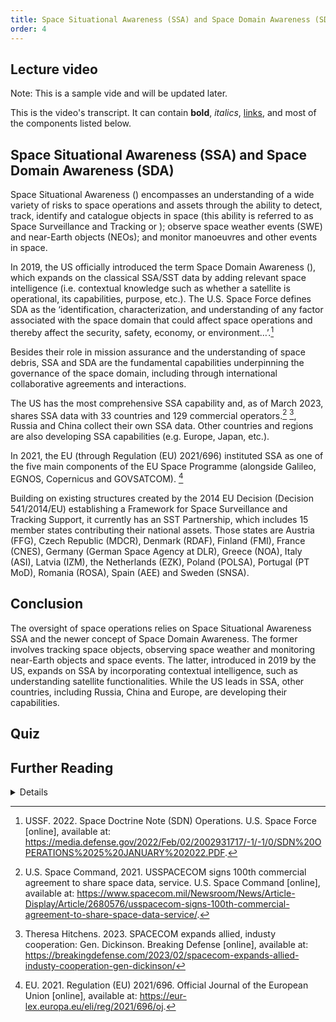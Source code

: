 ```yaml
---
title: Space Situational Awareness (SSA) and Space Domain Awareness (SDA)
order: 4
---
```


## Lecture video
Note: This is a sample vide and will be updated later.
<LectureVideo lu="15" vl="vl1" provider="">

This is the video's transcript. It can contain **bold**, _italics_, [links](#1), and most of the components listed below.

</LectureVideo>


## Space Situational Awareness (SSA) and Space Domain Awareness (SDA)

Space Situational Awareness (<Term t="SSA"/>) encompasses an understanding of a wide variety of risks to space operations and assets through the ability to detect, track, identify and catalogue objects in space (this ability is referred to as Space Surveillance and Tracking or <Term t="SST"/>); observe space weather events (SWE) and near-Earth objects (NEOs); and monitor manoeuvres and other events in space.

In 2019, the US officially introduced the term Space Domain Awareness (<Term t="SDA"/>), which expands on the classical SSA/SST data by adding relevant space intelligence (i.e. contextual knowledge such as whether a satellite is operational, its capabilities, purpose, etc.). The U.S. Space Force defines SDA as the ‘identification, characterization, and understanding of any factor associated with the space domain that could affect space operations and thereby affect the security, safety, economy, or environment…’.[^51]

Besides their role in mission assurance and the understanding of space debris, SSA and SDA are the fundamental capabilities underpinning the governance of the space domain, including through international collaborative agreements and interactions.

The US has the most comprehensive SSA capability and, as of March 2023, shares SSA data with 33 countries and 129 commercial operators.[^52] [^53],  Russia and China collect their own SSA data. Other countries and regions are also developing SSA capabilities (e.g. Europe, Japan, etc.).

In 2021, the EU (through Regulation (EU) 2021/696) instituted SSA as one of the five main components of the EU Space Programme (alongside Galileo, EGNOS, Copernicus and GOVSATCOM). [^54]

Building on existing structures created by the 2014 EU Decision (Decision 541/2014/EU) establishing a Framework for Space Surveillance and Tracking Support, it currently has an SST Partnership, which includes 15 member states contributing their national assets. Those states are Austria (FFG), Czech Republic (MDCR), Denmark (RDAF), Finland (FMI), France (CNES), Germany (German Space Agency at DLR), Greece (NOA), Italy (ASI), Latvia (IZM), the Netherlands (EZK), Poland (POLSA), Portugal (PT MoD), Romania (ROSA), Spain (AEE) and Sweden (SNSA).

## Conclusion
The oversight of space operations relies on Space Situational Awareness SSA and the newer concept of Space Domain Awareness. The former involves tracking space objects, observing space weather and monitoring near-Earth objects and space events. The latter, introduced in 2019 by the US, expands on SSA by incorporating contextual intelligence, such as understanding satellite functionalities. While the US leads in SSA, other countries, including Russia, China and Europe, are developing their capabilities.

## Quiz
<Quiz>
  <Question type="Radio" question="Which term refers to the ability to detect, track, identify and catalogue objects in space, including space hazards such as collision risks, space weather events and space debris?">
    <RadioChoice value="Space surveillance and tracking system (SST)" />
    <RadioChoice value="Space weather events (SWE)" />
    <RadioChoice correct="true" value="Space Situational Awareness (SSA)" />
    <RadioChoice value="Space orbital navigation" />
  </Question>
  <Question type="Radio" question="Which concept expands on SSA by incorporating contextual knowledge such as understanding the operational status and purpose of satellites and space assets?">
    <RadioChoice correct="true" value="Space Domain Awareness (SDA)" />
    <RadioChoice value="Near-Earth objects (NEOs)" />
    <RadioChoice value="Space debris" />
    <RadioChoice value="Space mission operations" />
  </Question>
  <Question type="Radio" question="What does SDA stand for and what does it add to the standard SSA/SST data?">
    <RadioChoice value="Space debris accumulation; data on collision risks" />
    <RadioChoice correct="true" value="Space Domain Awareness; contextual knowledge about space assets" />
    <RadioChoice value="Space detection algorithm; tracking near-Earth objects" />
    <RadioChoice value="Space disruption analysis; monitoring space weather events" />
  </Question>
</Quiz>

## Further Reading
<DetailsGroup>
<Details summary="Reference List">
* EU. 2021. Regulation (EU) 2021/696. Official Journal of the European Union [online], available at: [URL](https://eur-lex.europa.eu/eli/reg/2021/696/oj).
* Theresa Hitchens. 2023. SPACECOM expands allied, industry cooperation: Gen. Dickinson. Breaking Defense [online], available at: [URL](https://breakingdefense.com/2023/02/spacecom-expands-allied-industy-cooperation-gen-dickinson/).
* U.S. Space Command, 2021. USSPACECOM signs 100th commercial agreement to share space data, service. U.S. Space Command [online], available at: [URL](https://www.spacecom.mil/Newsroom/News/Article-Display/Article/2680576/usspacecom-signs-100th-commercial-agreement-to-share-space-data-service/).
* USSF. 2022. Space Doctrine Note (SDN) Operations. U.S. Space Force [online], available at: [URL](https://media.defense.gov/2022/Feb/02/2002931717/-1/-1/0/SDN%20OPERATIONS%2025%20JANUARY%202022.PDF).
</Details>
</DetailsGroup>

[^51]: USSF. 2022. Space Doctrine Note (SDN) Operations. U.S. Space Force [online], available at: https://media.defense.gov/2022/Feb/02/2002931717/-1/-1/0/SDN%20OPERATIONS%2025%20JANUARY%202022.PDF.
[^52]: U.S. Space Command, 2021. USSPACECOM signs 100th commercial agreement to share space data, service. U.S. Space Command [online], available at: https://www.spacecom.mil/Newsroom/News/Article-Display/Article/2680576/usspacecom-signs-100th-commercial-agreement-to-share-space-data-service/.
[^53]: Theresa Hitchens. 2023. SPACECOM expands allied, industy cooperation: Gen. Dickinson. Breaking Defense [online], available at: https://breakingdefense.com/2023/02/spacecom-expands-allied-industy-cooperation-gen-dickinson/
[^54]: EU. 2021. Regulation (EU) 2021/696. Official Journal of the European Union [online], available at: https://eur-lex.europa.eu/eli/reg/2021/696/oj.
